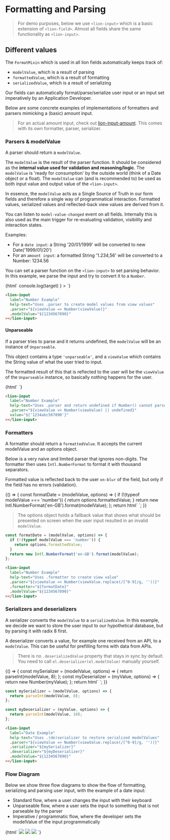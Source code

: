 

<Meta title="Form Fundaments/Formatting and Parsing" />

# Formatting and Parsing

> For demo purposes, below we use `<lion-input>` which is a basic extension of `<lion-field>`.
> Almost all fields share the same functionality as `<lion-input>`.

## Different values

The `FormatMixin` which is used in all lion fields automatically keeps track of:

- `modelValue`, which is a result of parsing
- `formattedValue`, which is a result of formatting
- `serializedValue`, which is a result of serializing

Our fields can automatically format/parse/serialize user input or an input set imperatively by an Application Developer.

Below are some concrete examples of implementations of formatters and parsers mimicking a (basic) amount input.

> For an actual amount input, check out [lion-input-amount](?path=/docs/forms-lion-input-amount).
> This comes with its own formatter, parser, serializer.

### Parsers & modelValue

A parser should return a `modelValue`.

The `modelValue` is the result of the parser function.
It should be considered as the **internal value used for validation and reasoning/logic**.
The `modelValue` is 'ready for consumption' by the outside world (think of a Date object or a float).
The `modelValue` can (and is recommended to) be used as both input value and output value of the `<lion-input>`.

In essence, the `modelValue` acts as a Single Source of Truth in our form fields and therefore a single way of programmatical interaction.
Formatted values, serialized values and reflected-back view values are derived from it.

You can listen to `model-value-changed` event on all fields.
Internally this is also used as the main trigger for re-evaluating validation, visibility and interaction states.

Examples:

- For a `date input`: a String '20/01/1999' will be converted to new Date('1999/01/20')
- For an `amount input`: a formatted String '1.234,56' will be converted to a Number: 1234.56


You can set a parser function on the `<lion-input>` to set parsing behavior.
In this example, we parse the input and try to convert it to a `Number`.

<Story name="Parser">
  {html`
    <lion-input
      label="Number Example"
      help-text="Uses .parser to create model values from view values"
      .parser="${viewValue => Number(viewValue)}"
      .modelValue="${1234567890}"
      @model-value-changed=${({ target }) => console.log(target) }
    ></lion-input>
    <h-output .show="${['modelValue']}"></h-output>
  `}
</Story>

```html
<lion-input
  label="Number Example"
  help-text="Uses .parser to create model values from view values"
  .parser="${viewValue => Number(viewValue)}"
  .modelValue="${1234567890}"
></lion-input>
```

#### Unparseable

If a parser tries to parse and it returns undefined, the `modelValue` will be an instance of
`Unparseable`.

This object contains a type `'unparseable'`, and a `viewValue` which contains the String value of
what the user tried to input.

The formatted result of this that is reflected to the user will be the `viewValue` of the
`Unparseable` instance, so basically nothing happens for the user.

<Story name="Unparseable">
  {html`
    <lion-input
      label="Number Example"
      help-text="Uses .parser and return undefined if Number() cannot parse"
      .parser="${viewValue => Number(viewValue) || undefined}"
      value="${'1234abc567890'}"
    ></lion-input>
    <h-output .show="${['modelValue']}"></h-output>
  `}
</Story>

```html
<lion-input
  label="Number Example"
  help-text="Uses .parser and return undefined if Number() cannot parse"
  .parser="${viewValue => Number(viewValue) || undefined}"
  value="${'1234abc567890'}"
></lion-input>
```

### Formatters

A formatter should return a `formattedValue`.
It accepts the current modelValue and an options object.

Below is a very naive and limited parser that ignores non-digits.
The formatter then uses `Intl.NumberFormat` to format it with thousand separators.

Formatted value is reflected back to the user `on-blur` of the field, but only if the field has no
errors (validation).

<Story name="Formatter">
  {() => {
    const formatDate = (modelValue, options) => {
      if (!(typeof modelValue === 'number')) {
        return options.formattedValue;
      }
      return new Intl.NumberFormat('en-GB').format(modelValue);
    };
    return html`
      <lion-input
        label="Number Example"
        help-text="Uses .formatter to create view value"
        .parser="${viewValue => Number(viewValue.replace(/[^0-9]/g, ''))}"
        .formatter="${formatDate}"
        .modelValue="${1234567890}"
      >
      </lion-input>
      <h-output .show="${['modelValue', 'formattedValue']}"></h-output>
    `;
  }}
</Story>

> The options object holds a fallback value that shows what should be presented on
> screen when the user input resulted in an invalid `modelValue`.

```js
const formatDate = (modelValue, options) => {
  if (!(typeof modelValue === 'number')) {
    return options.formattedValue;
  }
  return new Intl.NumberFormat('en-GB').format(modelValue);
};
```

```html
<lion-input
  label="Number Example"
  help-text="Uses .formatter to create view value"
  .parser="${viewValue => Number(viewValue.replace(/[^0-9]/g, ''))}"
  .formatter="${formatDate}"
  .modelValue="${1234567890}"
></lion-input>
```

### Serializers and deserializers

A serializer converts the `modelValue` to a `serializedValue`.
In this example, we decide we want to store the user input to our hypothetical database, but by parsing it with radix 8 first.

A deserializer converts a value, for example one received from an API, to a `modelValue`.
This can be useful for prefilling forms with data from APIs.

> There is no `.deserializedValue` property that stays in sync by default.
> You need to call `el.deserializer(el.modelValue)` manually yourself.

<Story name="(De)serializers">
  {() => {
    const mySerializer = (modelValue, options) => {
      return parseInt(modelValue, 8);
    };
    const myDeserializer = (myValue, options) => {
      return new Number(myValue);
    };
    return html`
      <lion-input
        label="Date Example"
        help-text="Uses .(de)serializer to restore serialized modelValues"
        .parser="${viewValue => Number(viewValue.replace(/[^0-9]/g, ''))}"
        .serializer="${mySerializer}"
        .deserializer="${myDeserializer}"
        .modelValue="${1234567890}"
      ></lion-input>
      <h-output .show="${['modelValue', 'serializedValue']}"></h-output>
    `;
  }}
</Story>

```js
const mySerializer = (modelValue, options) => {
  return parseInt(modelValue, 8);
};

const myDeserializer = (myValue, options) => {
  return parseInt(modelValue, 10);
};
```

```html
<lion-input
  label="Date Example"
  help-text="Uses .(de)serializer to restore serialized modelValues"
  .parser="${viewValue => Number(viewValue.replace(/[^0-9]/g, ''))}"
  .serializer="${mySerializer}"
  .deserializer="${myDeserializer}"
  .modelValue="${1234567890}"
></lion-input>
```

### Flow Diagram

Below we show three flow diagrams to show the flow of formatting, serializing and parsing user input, with the example of a date input:

- Standard flow, where a user changes the input with their keyboard
- Unparseable flow, where a user sets the input to something that is not parseable by the parser
- Imperative / programmatic flow, where the developer sets the modelValue of the input programmatically

<Story name="Flow Diagram">
  {html`
    <img src="./packages/form-system/stories/diagram/FormatMixinDiagram-1.svg" />
    <img src="./packages/form-system/stories/diagram/FormatMixinDiagram-2.svg" />
    <img src="./packages/form-system/stories/diagram/FormatMixinDiagram-3.svg" />
  `}
</Story>
